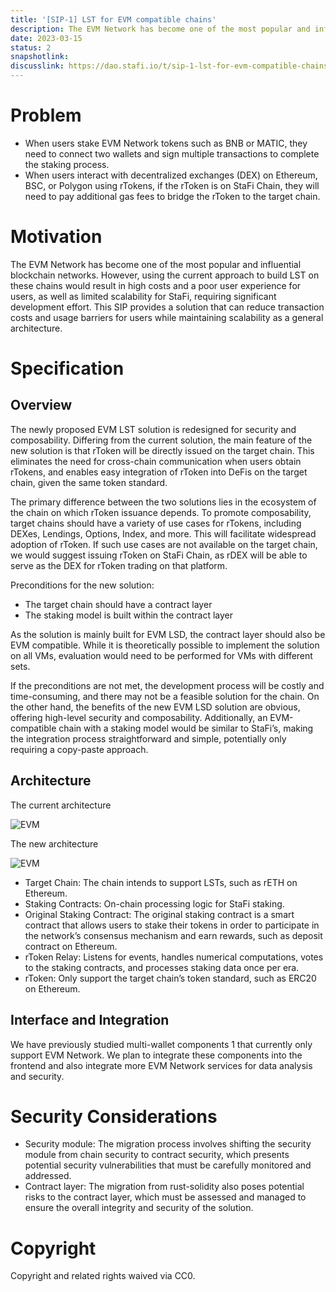 ```yaml
---
title: '[SIP-1] LST for EVM compatible chains'
description: The EVM Network has become one of the most popular and influential blockchain networks. However, using the current approach to build LST on these chains would result in high costs and a poor user experience for users, as well as limited scalability for StaFi, requiring significant development effort.
date: 2023-03-15
status: 2
snapshotlink:
discusslink: https://dao.stafi.io/t/sip-1-lst-for-evm-compatible-chains/69
---
```


# Problem

- When users stake EVM Network tokens such as BNB or MATIC, they need to connect two wallets and sign multiple transactions to complete the staking process.
- When users interact with decentralized exchanges (DEX) on Ethereum, BSC, or Polygon using rTokens, if the rToken is on StaFi Chain, they will need to pay additional gas fees to bridge the rToken to the target chain.

# Motivation

The EVM Network has become one of the most popular and influential blockchain networks. However, using the current approach to build LST on these chains would result in high costs and a poor user experience for users, as well as limited scalability for StaFi, requiring significant development effort. This SIP provides a solution that can reduce transaction costs and usage barriers for users while maintaining scalability as a general architecture.

# Specification

## Overview

The newly proposed EVM LST solution is redesigned for security and composability. Differing from the current solution, the main feature of the new solution is that rToken will be directly issued on the target chain. This eliminates the need for cross-chain communication when users obtain rTokens, and enables easy integration of rToken into DeFis on the target chain, given the same token standard.

The primary difference between the two solutions lies in the ecosystem of the chain on which rToken issuance depends. To promote composability, target chains should have a variety of use cases for rTokens, including DEXes, Lendings, Options, Index, and more. This will facilitate widespread adoption of rToken. If such use cases are not available on the target chain, we would suggest issuing rToken on StaFi Chain, as rDEX will be able to serve as the DEX for rToken trading on that platform.

Preconditions for the new solution:

- The target chain should have a contract layer
- The staking model is built within the contract layer

As the solution is mainly built for EVM LSD, the contract layer should also be EVM compatible. While it is theoretically possible to implement the solution on all VMs, evaluation would need to be performed for VMs with different sets.

If the preconditions are not met, the development process will be costly and time-consuming, and there may not be a feasible solution for the chain. On the other hand, the benefits of the new EVM LSD solution are obvious, offering high-level security and composability. Additionally, an EVM-compatible chain with a staking model would be similar to StaFi’s, making the integration process straightforward and simple, potentially only requiring a copy-paste approach.

## Architecture

The current architecture

![EVM](/image/sip1_1.png "EVM")

The new architecture

![EVM](/image/sip1_2.png "EVM")

- Target Chain: The chain intends to support LSTs, such as rETH on Ethereum.
- Staking Contracts: On-chain processing logic for StaFi staking.
- Original Staking Contract: The original staking contract is a smart contract that allows users to stake their tokens in order to participate in the network’s consensus mechanism and earn rewards, such as deposit contract on Ethereum.
- rToken Relay: Listens for events, handles numerical computations, votes to the staking contracts, and processes staking data once per era.
- rToken: Only support the target chain’s token standard, such as ERC20 on Ethereum.

## Interface and Integration

We have previously studied multi-wallet components 1 that currently only support EVM Network. We plan to integrate these components into the frontend and also integrate more EVM Network services for data analysis and security.

# Security Considerations
- Security module: The migration process involves shifting the security module from chain security to contract security, which presents potential security vulnerabilities that must be carefully monitored and addressed.
- Contract layer: The migration from rust-solidity also poses potential risks to the contract layer, which must be assessed and managed to ensure the overall integrity and security of the solution.

# Copyright

Copyright and related rights waived via CC0.